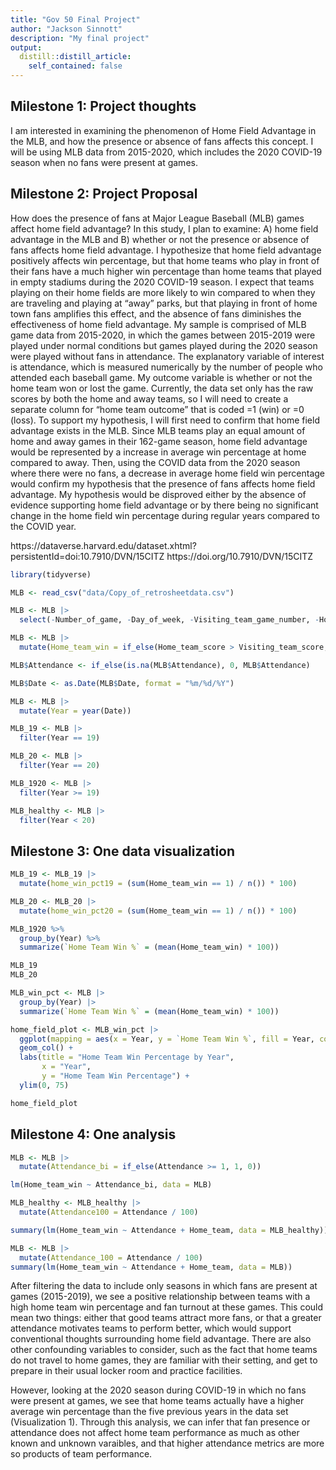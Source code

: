 ```yaml
---
title: "Gov 50 Final Project"
author: "Jackson Sinnott"
description: "My final project"
output:
  distill::distill_article:
    self_contained: false
---
```


## Milestone 1: Project thoughts

I am interested in examining the phenomenon of Home Field Advantage in the MLB, and how the presence or absence of fans affects this concept. I will be using MLB data from 2015-2020, which includes the 2020 COVID-19 season when no fans were present at games.

## Milestone 2: Project Proposal

How does the presence of fans at Major League Baseball (MLB) games affect home field advantage? In this study, I plan to examine: A) home field advantage in the MLB and B) whether or not the presence or absence of fans affects home field advantage. I hypothesize that home field advantage positively affects win percentage, but that home teams who play in front of their fans have a much higher win percentage than home teams that played in empty stadiums during the 2020 COVID-19 season. I expect that teams playing on their home fields are more likely to win compared to when they are traveling and playing at "away" parks, but that playing in front of home town fans amplifies this effect, and the absence of fans diminishes the effectiveness of home field advantage. My sample is comprised of MLB game data from 2015-2020, in which the games between 2015-2019 were played under normal conditions but games played during the 2020 season were played without fans in attendance. The explanatory variable of interest is attendance, which is measured numerically by the number of people who attended each baseball game. My outcome variable is whether or not the home team won or lost the game. Currently, the data set only has the raw scores by both the home and away teams, so I will need to create a separate column for "home team outcome" that is coded =1 (win) or =0 (loss). To support my hypothesis, I will first need to confirm that home field advantage exists in the MLB. Since MLB teams play an equal amount of home and away games in their 162-game season, home field advantage would be represented by a increase in average win percentage at home compared to away. Then, using the COVID data from the 2020 season where there were no fans, a decrease in average home field win percentage would confirm my hypothesis that the presence of fans affects home field advantage. My hypothesis would be disproved either by the absence of evidence supporting home field advantage or by there being no significant change in the home field win percentage during regular years compared to the COVID year.

https://dataverse.harvard.edu/dataset.xhtml?persistentId=doi:10.7910/DVN/15CITZ
https://doi.org/10.7910/DVN/15CITZ

```r
library(tidyverse)

MLB <- read_csv("data/Copy_of_retrosheetdata.csv")

MLB <- MLB |>
  select(-Number_of_game, -Day_of_week, -Visiting_team_game_number, -Home_team_game_number, -Length_of_game_in_outs, -Completion_information, -Forfeit_information, -Protest_information, Visiting_line_scores, -Home_line_scores)

MLB <- MLB |>
  mutate(Home_team_win = if_else(Home_team_score > Visiting_team_score, 1, 0))

MLB$Attendance <- if_else(is.na(MLB$Attendance), 0, MLB$Attendance)

MLB$Date <- as.Date(MLB$Date, format = "%m/%d/%Y")

MLB <- MLB |>
  mutate(Year = year(Date))

MLB_19 <- MLB |>
  filter(Year == 19)

MLB_20 <- MLB |>
  filter(Year == 20)

MLB_1920 <- MLB |>
  filter(Year >= 19)

MLB_healthy <- MLB |>
  filter(Year < 20)

```
## Milestone 3: One data visualization

```r

MLB_19 <- MLB_19 |>
  mutate(home_win_pct19 = (sum(Home_team_win == 1) / n()) * 100)

MLB_20 <- MLB_20 |>
  mutate(home_win_pct20 = (sum(Home_team_win == 1) / n()) * 100)

MLB_1920 %>% 
  group_by(Year) %>% 
  summarize(`Home Team Win %` = (mean(Home_team_win) * 100))

MLB_19
MLB_20
```

```r
MLB_win_pct <- MLB |> 
  group_by(Year) |>
  summarize(`Home Team Win %` = (mean(Home_team_win) * 100))

home_field_plot <- MLB_win_pct |>
  ggplot(mapping = aes(x = Year, y = `Home Team Win %`, fill = Year, color = Year)) +
  geom_col() +
  labs(title = "Home Team Win Percentage by Year",
       x = "Year",
       y = "Home Team Win Percentage") +
  ylim(0, 75)

home_field_plot

```

## Milestone 4: One analysis

```r
MLB <- MLB |>
  mutate(Attendance_bi = if_else(Attendance >= 1, 1, 0))

lm(Home_team_win ~ Attendance_bi, data = MLB)

```


```r
MLB_healthy <- MLB_healthy |>
  mutate(Attendance100 = Attendance / 100)

summary(lm(Home_team_win ~ Attendance + Home_team, data = MLB_healthy))

```
```r
MLB <- MLB |>
  mutate(Attendance_100 = Attendance / 100) 
summary(lm(Home_team_win ~ Attendance + Home_team, data = MLB))

```
After filtering the data to include only seasons in which fans are present at games (2015-2019), we see a positive relationship between teams with a high home team win percentage and fan turnout at these games. This could mean two things: either that good teams attract more fans, or that a greater attendance motivates teams to perform better, which would support conventional thoughts surrounding home field advantage. There are also other confounding variables to consider, such as the fact that home teams do not travel to home games, they are familiar with their setting, and get to prepare in their usual locker room and practice facilities.

However, looking at the 2020 season during COVID-19 in which no fans were present at games, we see that home teams actually have a higher average win percentage than the five previous years in the data set (Visualization 1). Through this analysis, we can infer that fan presence or attendance does not affect home team performance as much as other known and unknown varaibles, and that higher attendance metrics are more so products of team performance.